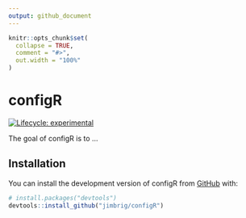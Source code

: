 ```yaml
---
output: github_document
---
```


<!-- README.md is generated from README.Rmd. Please edit that file -->

```r
knitr::opts_chunk$set(
  collapse = TRUE,
  comment = "#>",
  out.width = "100%"
)
```

# configR

<!-- badges: start -->
[![Lifecycle: experimental](https://img.shields.io/badge/lifecycle-experimental-orange.svg)](https://lifecycle.r-lib.org/articles/stages.html#experimental)
<!-- badges: end -->

The goal of configR is to ...

## Installation

You can install the development version of configR from [GitHub](https://github.com/) with:

``` r
# install.packages("devtools")
devtools::install_github("jimbrig/configR")
```

